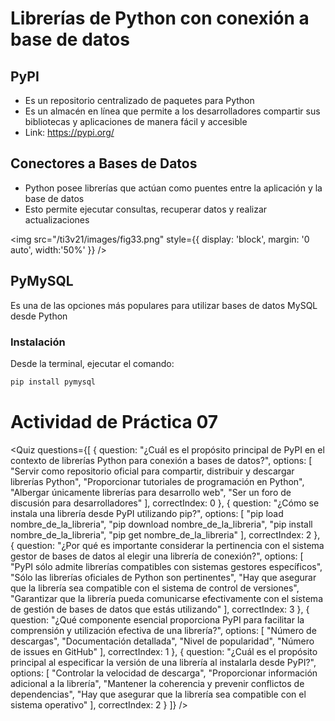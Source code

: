 
# Librerías de Python con conexión a base de datos

## PyPI

- Es un repositorio centralizado de paquetes para Python
- Es un almacén en línea que permite a los desarrolladores compartir sus bibliotecas y aplicaciones de manera fácil y accesible
- Link: <ExternalLink href="https://pypi.org/">https://pypi.org/</ExternalLink>

## Conectores a Bases de Datos

- Python posee librerías que actúan como puentes entre la aplicación y la base de datos
- Esto permite ejecutar consultas, recuperar datos y realizar actualizaciones 

<img 
    src="/ti3v21/images/fig33.png"
    style={{ display: 'block', margin: '0 auto', width:'50%' }} 
/>

## PyMySQL

Es una de las opciones más populares para utilizar bases de datos MySQL desde Python

### Instalación

Desde la terminal, ejecutar el comando:

```sh
pip install pymysql
```

# Actividad de Práctica 07

<Quiz questions={[
  {
    question: "¿Cuál es el propósito principal de PyPI en el contexto de librerías Python para conexión a bases de datos?",
    options: [
      "Servir como repositorio oficial para compartir, distribuir y descargar librerías Python",
      "Proporcionar tutoriales de programación en Python",
      "Albergar únicamente librerías para desarrollo web",
      "Ser un foro de discusión para desarrolladores"
    ],
    correctIndex: 0
  },
  {
    question: "¿Cómo se instala una librería desde PyPI utilizando pip?",
    options: [
      "pip load nombre_de_la_libreria",
      "pip download nombre_de_la_libreria",
      "pip install nombre_de_la_libreria",
      "pip get nombre_de_la_libreria"
    ],
    correctIndex: 2
  },
  {
    question: "¿Por qué es importante considerar la pertinencia con el sistema gestor de bases de datos al elegir una librería de conexión?",
    options: [
      "PyPI sólo admite librerías compatibles con sistemas gestores específicos",
      "Sólo las librerías oficiales de Python son pertinentes",
      "Hay que asegurar que la librería sea compatible con el sistema de control de versiones",
      "Garantizar que la librería pueda comunicarse efectivamente con el sistema de gestión de bases de datos que estás utilizando"
    ],
    correctIndex: 3
  },
  {
    question: "¿Qué componente esencial proporciona PyPI para facilitar la comprensión y utilización efectiva de una librería?",
    options: [
      "Número de descargas",
      "Documentación detallada",
      "Nivel de popularidad",
      "Número de issues en GitHub"
    ],
    correctIndex: 1
  },
  {
    question: "¿Cuál es el propósito principal al especificar la versión de una librería al instalarla desde PyPI?",
    options: [
      "Controlar la velocidad de descarga",
      "Proporcionar información adicional a la librería",
      "Mantener la coherencia y prevenir conflictos de dependencias",
      "Hay que asegurar que la librería sea compatible con el sistema operativo"
    ],
    correctIndex: 2
  }
]} />
